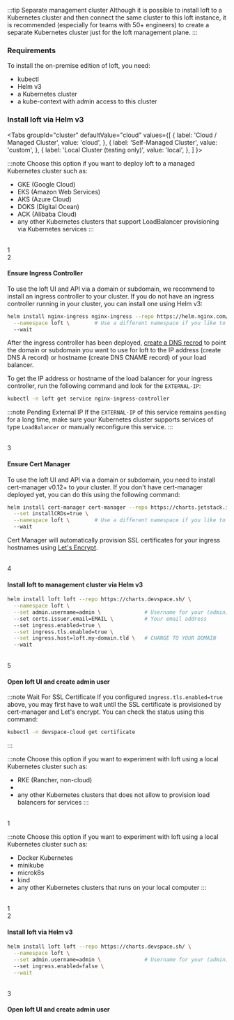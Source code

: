 
:::tip Separate management cluster
Although it is possible to install loft to a Kubernetes cluster and then connect the same cluster to this loft instance, it is recommended (especially for teams with 50+ engineers) to create a separate Kubernetes cluster just for the loft management plane.
:::

### Requirements  
To install the on-premise edition of loft, you need:
- kubectl
- Helm v3
- a Kubernetes cluster
- a kube-context with admin access to this cluster

### Install loft via Helm v3

<Tabs
  groupId="cluster"
  defaultValue="cloud"
  values={[
    { label: 'Cloud / Managed Cluster', value: 'cloud', },
    { label: 'Self-Managed Cluster', value: 'custom', },
    { label: 'Local Cluster (testing only)', value: 'local', },
  ]
}>
<TabItem value="cloud">

:::note
Choose this option if you want to deploy loft to a managed Kubernetes cluster such as:
- GKE (Google Cloud)
- EKS (Amazon Web Services)
- AKS (Azure Cloud)
- DOKS (Digital Ocean)
- ACK (Alibaba Cloud)
- any other Kubernetes clusters that support LoadBalancer provisioning via Kubernetes services
:::


<br />
<Step>1</Step>

<InstallCreateNamespaceFragment/>


<br />
<Step>2</Step>

#### Ensure Ingress Controller

To use the loft UI and API via a domain or subdomain, we recommend to install an ingress controller to your cluster. If you do not have an ingress controller running in your cluster, you can install one using Helm v3:
```bash
helm install nginx-ingress nginx-ingress --repo https://helm.nginx.com/stable \
  --namespace loft \        # Use a different namespace if you like to
  --wait
```

After the ingress controller has been deployed, [create a DNS recrod](https://support.dnsimple.com/articles/a-record/) to point the domain or subdomain you want to use for loft to the IP address (create DNS A record) or hostname (create DNS CNAME record) of your load balancer.

To get the IP address or hostname of the load balancer for your ingress controller, run the following command and look for the `EXTERNAL-IP`:

```bash
kubectl -n loft get service nginx-ingress-controller 
```

:::note Pending External IP
If the `EXTERNAL-IP` of this service remains `pending` for a long time, make sure your Kubernetes cluster supports services of type `LoadBalancer` or manually reconfigure this service.
:::


<br />
<Step>3</Step>

#### Ensure Cert Manager

To use the loft UI and API via a domain or subdomain, you need to install cert-manager v0.12+ to your cluster. If you don't have cert-manager deployed yet, you can do this using the following command:
```bash
helm install cert-manager cert-manager --repo https://charts.jetstack.io \
  --set installCRDs=true \
  --namespace loft \        # Use a different namespace if you like to
  --wait
```

Cert Manager will automatically provision SSL certificates for your ingress hostnames using [Let's Encrypt](https://letsencrypt.org/).


<br />
<Step>4</Step>

#### Install loft to management cluster via Helm v3

```bash
helm install loft loft --repo https://charts.devspace.sh/ \
  --namespace loft \
  --set admin.username=admin \              # Username for your (admin) user
  --set certs.issuer.email=EMAIL \          # Your email address
  --set ingress.enabled=true \
  --set ingress.tls.enabled=true \
  --set ingress.host=loft.my-domain.tld \   # CHANGE TO YOUR DOMAIN
  --wait
```

<InstallHelmHintFragment/>


<br />
<Step>5</Step>

#### Open loft UI and create admin user

:::note Wait For SSL Certificate
If you configured `ingress.tls.enabled=true` above, you may first have to wait until the SSL certificate is provisioned by cert-manager and Let's encrypt. You can check the status using this command:
```bash
kubectl -n devspace-cloud get certificate
```
:::

<CreateAdminUserFragment/>


</TabItem>
<TabItem value="custom">

:::note
Choose this option if you want to experiment with loft using a local Kubernetes cluster such as:
- RKE (Rancher, non-cloud)
- 
- any other Kubernetes clusters that does not allow to provision load balancers for services
:::


<br />
<Step>1</Step>

<InstallCreateNamespaceFragment/>

</TabItem>
<TabItem value="local">

:::note
Choose this option if you want to experiment with loft using a local Kubernetes cluster such as:
- Docker Kubernetes
- minikube
- microk8s
- kind
- any other Kubernetes clusters that runs on your local computer
:::


<br />
<Step>1</Step>

<InstallCreateNamespaceFragment/>


<br />
<Step>2</Step>

#### Install loft via Helm v3

```bash
helm install loft loft --repo https://charts.devspace.sh/ \
  --namespace loft \
  --set admin.username=admin \              # Username for your (admin) user
  --set ingress.enabled=false \
  --wait
```

<InstallHelmHintFragment/>


<br />
<Step>3</Step>

#### Open loft UI and create admin user

<CreateAdminUserFragment/>


</TabItem>
</Tabs>
